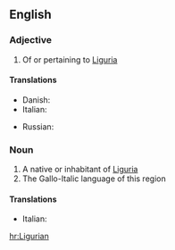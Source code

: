 ==English==

===Adjective===
{{en-adj}}

# Of or pertaining to [[Liguria]]

====Translations====
{{trans-top|Of or pertaining to Liguria}}
* Danish: {{t|da|ligurisk}}
* Italian: {{t+|it|ligure}}
{{trans-mid}}
* Russian: {{t|ru|лигурский|sc=Cyrl}}
{{trans-bottom}}

===Noun===
{{en-noun}}

# A native or inhabitant of [[Liguria]]
# The Gallo-Italic language of this region

====Translations====
{{trans-top|native or inhabitant}}
* Italian: {{t+|it|ligure|m|f}}
{{trans-mid}}
{{trans-bottom}}

[[hr:Ligurian]]